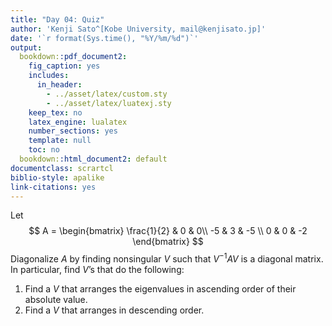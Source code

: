```yaml
---
title: "Day 04: Quiz"
author: 'Kenji Sato^[Kobe University, mail@kenjisato.jp]'
date: '`r format(Sys.time(), "%Y/%m/%d")`'
output:
  bookdown::pdf_document2:
    fig_caption: yes
    includes:
      in_header: 
        - ../asset/latex/custom.sty
        - ../asset/latex/luatexj.sty
    keep_tex: no
    latex_engine: lualatex
    number_sections: yes
    template: null
    toc: no
  bookdown::html_document2: default
documentclass: scrartcl
biblio-style: apalike
link-citations: yes
---
```


Let 
$$
A = 
\begin{bmatrix}
  \frac{1}{2} & 0 & 0\\
  -5 & 3 & -5 \\
  0  & 0 & -2
\end{bmatrix}
$$
Diagonalize $A$ by finding nonsingular $V$ such that $V^{-1}AV$ is a diagonal matrix. In particular, find $V$'s that do the following: 

1. Find a $V$ that arranges the eigenvalues in ascending order of their absolute value.
2. Find a $V$ that arranges in descending order.


